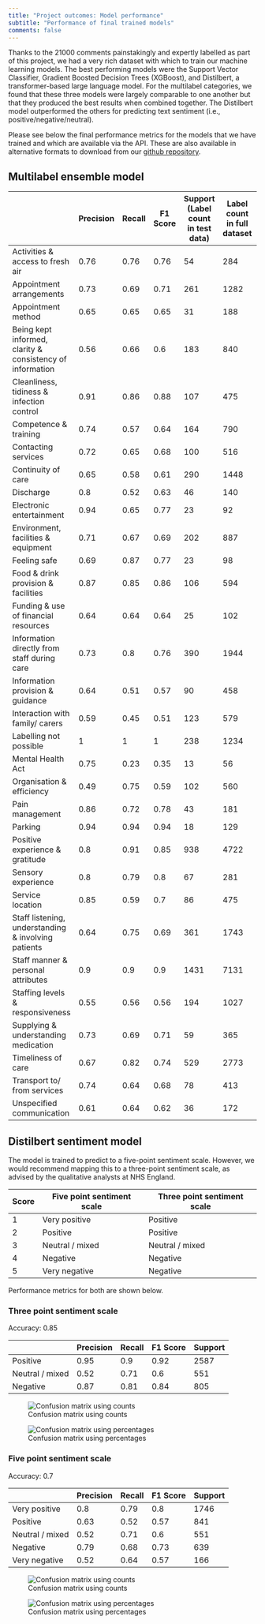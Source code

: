 ---
title: "Project outcomes: Model performance"
subtitle: "Performance of final trained models"
comments: false
---

Thanks to the 21000 comments painstakingly and expertly labelled as part of this project, we had a very rich dataset with which to train our machine learning models. The best performing models were the Support Vector Classifier, Gradient Boosted Decision Trees (XGBoost), and Distilbert, a transformer-based large language model. For the multilabel categories, we found that these three models were largely comparable to one another but that they produced the best results when combined together. The Distilbert model outperformed the others for predicting text sentiment (i.e., positive/negative/neutral).

Please see below the final performance metrics for the models that we have trained and which are available via the API. These are also available in alternative formats to download from our [github repository](https://github.com/The-Strategy-Unit/pxtextmining/tree/main/current_best_model).

## Multilabel ensemble model



|                                                           | Precision | Recall | F1 Score | Support (Label count in test data) | Label count in full dataset | True Negative | False Negative | True Positive | False Positive | Average Precision Score |
| --------------------------------------------------------- | --------- | ------ | -------- | ---------------------------------- | --------------------------- | ------------- | -------------- | ------------- | -------------- | ----------------------- |
| Activities & access to fresh air                          | 0.76      | 0.76   | 0.76     | 54                                 | 284                         | 3940          | 13             | 41            | 13             | 0.841                   |
| Appointment arrangements                                  | 0.73      | 0.69   | 0.71     | 261                                | 1282                        | 3679          | 80             | 181           | 67             | 0.751                   |
| Appointment method                                        | 0.65      | 0.65   | 0.65     | 31                                 | 188                         | 3965          | 11             | 20            | 11             | 0.638                   |
| Being kept informed, clarity & consistency of information | 0.56      | 0.66   | 0.6      | 183                                | 840                         | 3730          | 63             | 120           | 94             | 0.571                   |
| Cleanliness, tidiness & infection control                 | 0.91      | 0.86   | 0.88     | 107                                | 475                         | 3891          | 15             | 92            | 9              | 0.918                   |
| Competence & training                                     | 0.74      | 0.57   | 0.64     | 164                                | 790                         | 3810          | 71             | 93            | 33             | 0.607                   |
| Contacting services                                       | 0.72      | 0.65   | 0.68     | 100                                | 516                         | 3882          | 35             | 65            | 25             | 0.76                    |
| Continuity of care                                        | 0.65      | 0.58   | 0.61     | 290                                | 1448                        | 3626          | 122            | 168           | 91             | 0.644                   |
| Discharge                                                 | 0.8       | 0.52   | 0.63     | 46                                 | 140                         | 3955          | 22             | 24            | 6              | 0.582                   |
| Electronic entertainment                                  | 0.94      | 0.65   | 0.77     | 23                                 | 92                          | 3983          | 8              | 15            | 1              | 0.84                    |
| Environment, facilities & equipment                       | 0.71      | 0.67   | 0.69     | 202                                | 887                         | 3750          | 67             | 135           | 55             | 0.751                   |
| Feeling safe                                              | 0.69      | 0.87   | 0.77     | 23                                 | 98                          | 3975          | 3              | 20            | 9              | 0.793                   |
| Food & drink provision & facilities                       | 0.87      | 0.85   | 0.86     | 106                                | 594                         | 3888          | 16             | 90            | 13             | 0.892                   |
| Funding & use of financial resources                      | 0.64      | 0.64   | 0.64     | 25                                 | 102                         | 3973          | 9              | 16            | 9              | 0.684                   |
| Information directly from staff during care               | 0.73      | 0.8    | 0.76     | 390                                | 1944                        | 3504          | 79             | 311           | 113            | 0.855                   |
| Information provision & guidance                          | 0.64      | 0.51   | 0.57     | 90                                 | 458                         | 3891          | 44             | 46            | 26             | 0.605                   |
| Interaction with family/ carers                           | 0.59      | 0.45   | 0.51     | 123                                | 579                         | 3845          | 68             | 55            | 39             | 0.556                   |
| Labelling not possible                                    | 1         | 1      | 1        | 238                                | 1234                        | 3768          | 0              | 238           | 1              | 1                       |
| Mental Health Act                                         | 0.75      | 0.23   | 0.35     | 13                                 | 56                          | 3993          | 10             | 3             | 1              | 0.383                   |
| Organisation & efficiency                                 | 0.49      | 0.75   | 0.59     | 102                                | 560                         | 3826          | 26             | 76            | 79             | 0.667                   |
| Pain management                                           | 0.86      | 0.72   | 0.78     | 43                                 | 181                         | 3959          | 12             | 31            | 5              | 0.832                   |
| Parking                                                   | 0.94      | 0.94   | 0.94     | 18                                 | 129                         | 3988          | 1              | 17            | 1              | 0.944                   |
| Positive experience & gratitude                           | 0.8       | 0.91   | 0.85     | 938                                | 4722                        | 2856          | 86             | 852           | 213            | 0.931                   |
| Sensory experience                                        | 0.8       | 0.79   | 0.8      | 67                                 | 281                         | 3927          | 14             | 53            | 13             | 0.82                    |
| Service location                                          | 0.85      | 0.59   | 0.7      | 86                                 | 475                         | 3912          | 35             | 51            | 9              | 0.779                   |
| Staff listening, understanding & involving patients       | 0.64      | 0.75   | 0.69     | 361                                | 1743                        | 3492          | 91             | 270           | 154            | 0.793                   |
| Staff manner & personal attributes                        | 0.9       | 0.9    | 0.9      | 1431                               | 7131                        | 2430          | 142            | 1289          | 146            | 0.965                   |
| Staffing levels & responsiveness                          | 0.55      | 0.56   | 0.56     | 194                                | 1027                        | 3726          | 86             | 108           | 87             | 0.591                   |
| Supplying & understanding medication                      | 0.73      | 0.69   | 0.71     | 59                                 | 365                         | 3933          | 18             | 41            | 15             | 0.687                   |
| Timeliness of care                                        | 0.67      | 0.82   | 0.74     | 529                                | 2773                        | 3266          | 97             | 432           | 212            | 0.789                   |
| Transport to/ from services                               | 0.74      | 0.64   | 0.68     | 78                                 | 413                         | 3911          | 28             | 50            | 18             | 0.686                   |
| Unspecified communication                                 | 0.61      | 0.64   | 0.62     | 36                                 | 172                         | 3956          | 13             | 23            | 15             | 0.696                   |


## Distilbert sentiment model

The model is trained to predict to a five-point sentiment scale. However, we would recommend mapping this to a three-point sentiment scale, as advised by the qualitative analysts at NHS England.

| Score | Five point sentiment scale | Three point sentiment scale |
| ----- | -------------------------- | --------------------------- |
| 1     | Very positive              | Positive                    |
| 2     | Positive                   | Positive                    |
| 3     | Neutral / mixed            | Neutral / mixed             |
| 4     | Negative                   | Negative                    |
| 5     | Very negative              | Negative                    |


Performance metrics for both are shown below.

### Three point sentiment scale

Accuracy: 0.85


|                 | Precision | Recall | F1 Score | Support |
| --------------- | --------- | ------ | -------- | ------- |
| Positive        | 0.95      | 0.9    | 0.92     | 2587    |
| Neutral / mixed | 0.52      | 0.71   | 0.6      | 551     |
| Negative        | 0.87      | 0.81   | 0.84     | 805     |


![Confusion matrix using counts](confusion_matrix_3_counts.png)


![Confusion matrix using percentages](confusion_matrix_3_percentages.png)

### Five point sentiment scale

Accuracy: 0.7


|                 | Precision | Recall | F1 Score | Support |
| --------------- | --------- | ------ | -------- | ------- |
| Very positive   | 0.8       | 0.79   | 0.8      | 1746    |
| Positive        | 0.63      | 0.52   | 0.57     | 841     |
| Neutral / mixed | 0.52      | 0.71   | 0.6      | 551     |
| Negative        | 0.79      | 0.68   | 0.73     | 639     |
| Very negative   | 0.52      | 0.64   | 0.57     | 166     |


![Confusion matrix using counts](confusion_matrix_5_counts.png)

![Confusion matrix using percentages](confusion_matrix_5_percentages.png)


